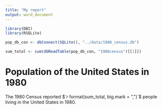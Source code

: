 ---
title: "My report"
output: word_document
---

```{r include=FALSE, echo=FALSE}
library(DBI)
library(RSQLite)

pop_db_con <- dbConnect(SQLite(), "../data/1980_census.db")

sum_total <- sum(dbReadTable(pop_db_con, "1980census")[[1]])
```

# Population of the United States in 1980

The 1980 Census reported 
$`r format(sum_total, big.mark = ",")`$ 
people living in the United States in 1980.

